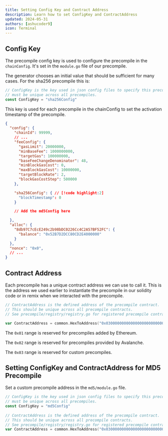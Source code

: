 ```yaml
---
title: Setting Config Key and Contract Address
description: Learn how to set ConfigKey and ContractAddress
updated: 2024-05-31
authors: [ashucoder9]
icon: Terminal
---
```


## Config Key

The precompile config key is used to configure the precompile in the `chainConfig`. It's set in the `module.go` file of our precompile.

The generator chooses an initial value that should be sufficient for many cases. For the sha256 precompile this is:

```go title="sha256/module.go"
// ConfigKey is the key used in json config files to specify this precompile precompileconfig.
// must be unique across all precompiles.
const ConfigKey = "sha256Config"
```

This key is used for each precompile in the chainConfig to set the activation timestamp of the precompile.

```json title=".devcontainer/genesis-example.json"
{
  "config": {
    "chainId": 99999,
    // ...
    "feeConfig": {
      "gasLimit": 20000000,
      "minBaseFee": 1000000000,
      "targetGas": 100000000,
      "baseFeeChangeDenominator": 48,
      "minBlockGasCost": 0,
      "maxBlockGasCost": 10000000,
      "targetBlockRate": 2,
      "blockGasCostStep": 500000
    },

    "sha256Config": { // [!code highlight:2]
      "blockTimestamp": 0
    }

    // Add the md5Config here

  },
  "alloc": {
    "8db97C7cEcE249c2b98bDC0226Cc4C2A57BF52FC": {
      "balance": "0x52B7D2DCC80CD2E4000000"
    }
  },
  "nonce": "0x0",
  // ...
}
```

## Contract Address

Each precompile has a unique contract address we can use to call it. This is the address we used earlier to instantiate the precompile in our solidity code or in remix when we interacted with the precompile.

```go title="sha256/module.go"
// ContractAddress is the defined address of the precompile contract.
// This should be unique across all precompile contracts.
// See precompile/registry/registry.go for registered precompile contracts and more information.

var ContractAddress = common.HexToAddress("0x0300000000000000000000000000000000000001") 
```

The `0x01` range is reserved for precompiles added by Ethereum.

The `0x02` range is reserved for precompiles provided by Avalanche.

The `0x03` range is reserved for custom precompiles.

## Setting ConfigKey and ContractAddress for MD5 Precompile

Set a custom precompile address in the `md5/module.go` file.

<Accordions>
<Accordion title="Solution">

```go title="md5/module.go"
// ConfigKey is the key used in json config files to specify this precompile precompileconfig.
// must be unique across all precompiles.
const ConfigKey = "md5Config"
​
// ContractAddress is the defined address of the precompile contract.
// This should be unique across all precompile contracts.
// See precompile/registry/registry.go for registered precompile contracts and more information.
var ContractAddress = common.HexToAddress("0x0300000000000000000000000000000000000002")
```

</Accordion>
</Accordions>